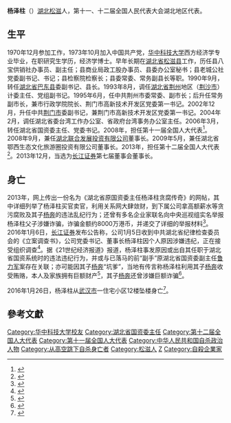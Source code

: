 '''杨泽柱'''（{{bd|1954年|1月|2016年|1月26日}}）[[湖北|湖北]][[松滋|松滋]]人，第十一、十二届全国人民代表大会湖北地区代表。

==生平==
1970年12月参加工作，1973年10月加入中国共产党，[[华中科技大学|华中科技大学]]西方经济学专业毕业，在职研究生学历，经济学博士。早年长期在[[湖北省|湖北省]][[松滋县|松滋县]]工作，历任县八宝供销社办事员、副主任；县商业局政工股办事员、县委办公室秘书；县老城公社党委副书记、书记；县检察院检察长；县委常委、常务副县长等职。1990年9月，转任[[湖北省|湖北省]][[巴东县|巴东县]]委副书记、县长。1993年8月，调任[[湖北省|湖北省]][[荆州|荆州]]地区（[[荆沙市|荆沙市]]）计委主任、党组副书记。1995年6月，任中共荆州市委常委、副市长；后升任常务副市长，兼市行政学院院长、荆门市高新技术开发区党委第一书记。2002年12月，升任中共[[荆门市|荆门市]]委副书记，兼荆门市高新技术开发区党委第一书记。2004年2月，调任湖北省委台湾工作办公室、省政府台湾事务办公室主任。2006年3月，转任湖北省国资委主任、党委书记。2008年，担任第十一届全国人大代表<ref>{{cite news|title=全国人大代表信息-杨泽柱|url= http://210.82.31.1:8084/delegate/viewDelegate.action?dbid=111597|accessdate=2013-04-05|newspaper=全国人大网|archive-url=https://web.archive.org/web/20140505053127/http://www.npc.gov.cn/delegate/viewDelegate.action?dbid=111597|archive-date=2014-05-05|dead-url=yes}}</ref>。2008年9月，兼任[[湖北联合发展投资有限公司|湖北联合发展投资有限公司]]董事长。2009年5月，兼任湖北省鄂西生态文化旅游圈投资有限公司董事长。2013年，担任第十二届全国人大代表<ref>{{cite news|title=全国人大代表信息-杨泽柱|url= http://210.82.31.1:8084/delegate/viewDelegate.action?dbid=121584|accessdate=2013-04-05|newspaper=全国人大网|deadurl=yes|archiveurl=https://web.archive.org/web/20140505053314/http://www.npc.gov.cn/delegate/viewDelegate.action?dbid=121584|archivedate=2014-05-05}}</ref>。2013年12月，当选为[[长江证券|长江证券]]第七届董事会董事长。

==身亡==
2013年，网上传出一份名为《湖北省原国资委主任杨泽柱贪腐传奇》的网帖，其中详细列举了杨泽柱买官卖官，利用关系网大肆敛财，到下属公司拿高额薪水等贪污腐败及其子[[杨奔|杨奔]]的违法乱纪行为；还曾有多名企业家联名向中央巡视组实名举报杨泽柱父子涉嫌诈骗，诈骗金额约8000万港币，并递交了详细的举报材料<ref>{{cite web|url=http://www.chinanews.com/stock/2016/01-27/7734415.shtml|title=长江证券原董事长坠亡 被查原因仍然待解|publisher=中国新闻网|accessdate=2016-01-27|archive-date=2019-09-01|archive-url=https://web.archive.org/web/20190901214839/http://www.chinanews.com/stock/2016/01-27/7734415.shtml|dead-url=no}}</ref>。2016年1月6日，[[长江证券|长江证券]]发布公告称，公司1月5日收到中共湖北省纪律检查委员会的《立案调查书》，公司党委书记、董事长杨泽柱因个人原因涉嫌违纪，正在接受组织调查<ref>{{cite web|url=http://news.xinhuanet.com/finance/2016-01/06/c_128600330.htm|title=长江证券董事长杨泽柱涉嫌违纪 正接受组织调查|publisher=新华网|accessdate=2016-01-06|archive-date=2017-03-05|archive-url=https://web.archive.org/web/20170305062756/http://news.xinhuanet.com/finance/2016-01/06/c_128600330.htm|dead-url=no}}</ref>。据《21世纪经济报道》报道，杨泽柱事发原因或出自其任职于湖北省国资系统时的违法违纪行为，并或与已落马的前“副手”原湖北省国资委副主任[[鲁力军|鲁力军]]案存在关联；亦可能因其子[[杨奔|杨奔]]“坑爹”，当地有传言称杨泽柱利用其子[[杨奔|杨奔]]收受贿赂，本人及家族拥有巨额财产<ref>{{cite web|url=http://m.21jingji.com/article/20160106/herald/f0f82a8023995588df9e89837fe22862.html|title=长江证券杨泽柱被调查 或祸起政府任职期间|publisher=21世纪经济报道|accessdate=2016-01-06|archive-url=https://web.archive.org/web/20160204075257/http://m.21jingji.com/article/20160106/herald/f0f82a8023995588df9e89837fe22862.html|archive-date=2016-02-04|dead-url=yes}}</ref>，其子[[杨奔|杨奔]]还曾涉嫌巨额诈骗<ref>{{cite web|url=http://news.163.com/16/0129/15/BEGPHG030001124J.html|title=长江证券原董事长杨泽柱之子曾涉嫌巨额诈骗|publisher=网易|accessdate=2016-01-29|archive-url=https://web.archive.org/web/20160130090807/http://news.163.com/16/0129/15/BEGPHG030001124J.html|archive-date=2016-01-30|dead-url=yes}}</ref>。

2016年1月26日，杨泽柱从[[武汉市|武汉市]]一住宅小区12楼坠楼身亡<ref>{{cite web|url=http://news.sina.com.cn/c/nd/2016-01-26/doc-ifxnurxp0052402.shtml|title=长江证券原董事长杨泽柱坠亡 被立案调查20天|publisher=新浪网|accessdate=2016-01-26|archive-date=2019-09-01|archive-url=https://web.archive.org/web/20190901181122/http://news.sina.com.cn/c/nd/2016-01-26/doc-ifxnurxp0052402.shtml|dead-url=no}}</ref>。

==參考文獻==
{{reflist}}
{{中共十八大以来的反腐败工作}}
{{DEFAULTSORT:Y}}
[[Category:华中科技大学校友|Category:华中科技大学校友]]
[[Category:湖北省国资委主任|Category:湖北省国资委主任]]
[[Category:第十二届全国人大代表|Category:第十二届全国人大代表]]
[[Category:第十一届全国人大代表|Category:第十一届全国人大代表]]
[[Category:中华人民共和国自杀政治人物|Category:中华人民共和国自杀政治人物]]
[[Category:从高空跳下自杀身亡者|Category:从高空跳下自杀身亡者]]
[[Category:松滋人|Category:松滋人]]
[[Category:杨姓|Z]]
[[Category:自殺企業家|Category:自殺企業家]]
